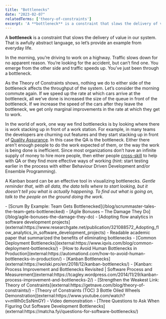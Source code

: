 ```yaml
---
title: "Bottlenecks"
date: "2023-02-07"
relatedTerms: ['theory-of-constraints']
excerpt: 'A **bottleneck** is a constraint that slows the delivery of value in our system. That is'
---
```


A **bottleneck** is a constraint that slows the delivery of value in our system. That is awfully abstract language, so let’s provide an example from everyday life.

In the morning, you’re driving to work on a highway. Traffic slows down for no apparent reason. You’re looking for the accident, but can’t find one. You emerge from the other side and traffic speeds up. You’ve just been through a bottleneck.

As the Theory of Constraints shows, nothing we do to either side of the bottleneck affects the throughput of the system. Let’s consider the morning commute again. If we speed up the rate at which cars arrive at the bottleneck, all we’ve done is increased the size of the queue in front of the bottleneck. If we increase the speed of the cars after they leave the bottleneck, we get only marginal improvements in the rate at which they get to work.

In the world of work, one way we find bottlenecks is by looking where there is work stacking up in front of a work station. For example, in many teams the developers are churning out features and they start stacking up in front of [Quality Assurance](glossary/quality-assurance-in-scrum). In this case the QA is the bottleneck. Either there aren’t enough people to do the work expected of them, or the way the work is being done is inefficient. Since most organizations don’t have an infinite supply of money to hire more people, then either people [cross-skill](blog/how-to-cross-skill-and-grow-t-shaped-team-members) to help with QA or they find more effective ways of working (hint: start testing earlier in the process with either Behaviour Driven Development and/or Ensemble Programming).

A Kanban board can be an effective tool in visualizing bottlenecks. _Gentle reminder that, with all data, the data tells where to start looking, but it doesn’t tell you what is actually happening. To find out what is going on, talk to the people on the ground doing the work._

<LinkList heading = "Agile Pain Relief Blog Entries">
- [Scrum By Example: Team Gets Bottlenecked](/blog/scrummaster-tales-the-team-gets-bottlenecked)
- [Agile Bonuses – The Damage They Do](/blog/agile-bonuses-the-damage-they-do)
</LinkList>

<HighlightBox heading="Resource Links" variant="resourceLinks">
- [Adopting flow analytics in software development projects](external:https://www.researchgate.net/publication/321088572_Adopting_flow_analytics_in_software_development_projects) - Readable academic paper that summarized the benefits of eliminating bottlenecks
- [Common Deployment Bottlenecks](external:https://www.iqvis.com/blog/common-deployment-bottlenecks/)
- [How to Avoid Human Bottlenecks in Production](external:https://automationd.com/how-to-avoid-human-bottlenecks-in-production/)
- [Kanban Bottlenecks](external:https://wolski.pro/en/2018/12/kanban-bottlenecks/)
- [Kanban: Process Improvement and Bottlenecks Revisited | Software Process and Measurement](external:https://tcagley.wordpress.com/2014/11/29/kanban-process-improvement-and-bottlenecks-2/)
- [Strengthen the Weakest Link: Theory of Constraints](external:https://getnave.com/blog/theory-of-constraints/)
- [Theory of Constraints (TOC) 3 Bottle Oiled Wheels Demonstration](external:https://www.youtube.com/watch?v=mWh0cSsNmGY) - Video demonstration
- [Three Questions to Ask When Figuring Out Software Development Bottlenecks](external:https://matcha.fyi/questions-for-software-bottlenecks/)
</HighlightBox>

